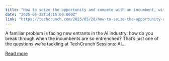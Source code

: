 ```yaml
---
title: "How to seize the opportunity and compete with an incumbent, with Linear COO Cristina Cordova at TechCrunch Sessions: AI"
date: "2025-05-28T14:15:00.000Z"
link: "https://techcrunch.com/2025/05/28/how-to-seize-the-opportunity-and-compete-with-an-incumbent-with-linear-coo-cristina-cordova-at-techcrunch-sessions-ai/"
---
```


A familiar problem is facing new entrants in the AI industry: how do you break through when the incumbents are so entrenched? That’s just one of the questions we’re tackling at TechCrunch Sessions: AI...

[Read more](https://techcrunch.com/2025/05/28/how-to-seize-the-opportunity-and-compete-with-an-incumbent-with-linear-coo-cristina-cordova-at-techcrunch-sessions-ai/)
